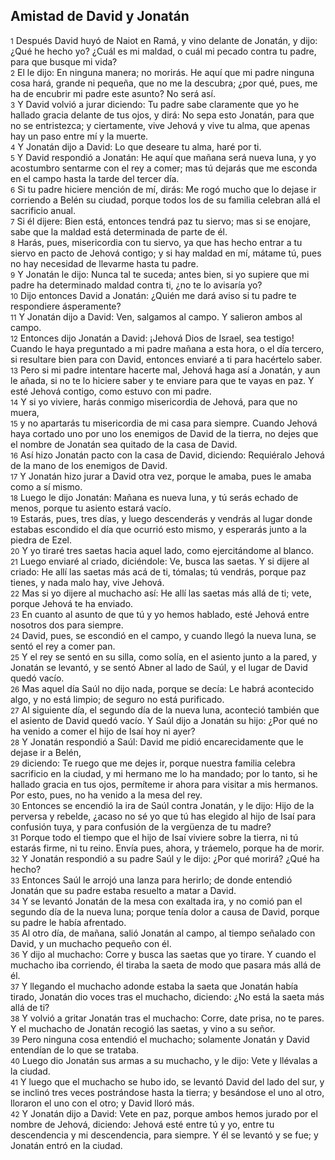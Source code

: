 == Amistad de David y Jonatán ==

{{anchor|1}} <small>1</small> Después David huyó de Naiot en Ramá, y vino delante de Jonatán, y dijo: ¿Qué he hecho yo? ¿Cuál es mi maldad, o cuál mi pecado contra tu padre, para que busque mi vida?<br>
{{anchor|2}} <small>2</small> El le dijo: En ninguna manera; no morirás. He aquí que mi padre ninguna cosa hará, grande ni pequeña, que no me la descubra; ¿por qué, pues, me ha de encubrir mi padre este asunto? No será así.<br>
{{anchor|3}} <small>3</small> Y David volvió a jurar diciendo: Tu padre sabe claramente que yo he hallado gracia delante de tus ojos, y dirá: No sepa esto Jonatán, para que no se entristezca; y ciertamente, vive Jehová y vive tu alma, que apenas hay un paso entre mí y la muerte.<br>
{{anchor|4}} <small>4</small> Y Jonatán dijo a David: Lo que deseare tu alma, haré por ti.<br>
{{anchor|5}} <small>5</small> Y David respondió a Jonatán: He aquí que mañana será nueva luna, y yo acostumbro sentarme con el rey a comer; mas tú dejarás que me esconda en el campo hasta la tarde del tercer día.<br>
{{anchor|6}} <small>6</small> Si tu padre hiciere mención de mí, dirás: Me rogó mucho que lo dejase ir corriendo a Belén su ciudad, porque todos los de su familia celebran allá el sacrificio anual.<br>
{{anchor|7}} <small>7</small> Si él dijere: Bien está, entonces tendrá paz tu siervo; mas si se enojare, sabe que la maldad está determinada de parte de él.<br>
{{anchor|8}} <small>8</small> Harás, pues, misericordia con tu siervo, ya que has hecho entrar a tu siervo en pacto de Jehová contigo; y si hay maldad en mí, mátame tú, pues no hay necesidad de llevarme hasta tu padre.<br>
{{anchor|9}} <small>9</small> Y Jonatán le dijo: Nunca tal te suceda; antes bien, si yo supiere que mi padre ha determinado maldad contra ti, ¿no te lo avisaría yo?<br>
{{anchor|10}} <small>10</small> Dijo entonces David a Jonatán: ¿Quién me dará aviso si tu padre te respondiere ásperamente?<br>
{{anchor|11}} <small>11</small> Y Jonatán dijo a David: Ven, salgamos al campo. Y salieron ambos al campo.<br>
{{anchor|12}} <small>12</small> Entonces dijo Jonatán a David: ¡Jehová Dios de Israel, sea testigo! Cuando le haya preguntado a mi padre mañana a esta hora, o el día tercero, si resultare bien para con David, entonces enviaré a ti para hacértelo saber.<br>
{{anchor|13}} <small>13</small> Pero si mi padre intentare hacerte mal, Jehová haga así a Jonatán, y aun le añada, si no te lo hiciere saber y te enviare para que te vayas en paz. Y esté Jehová contigo, como estuvo con mi padre.<br>
{{anchor|14}} <small>14</small> Y si yo viviere, harás conmigo misericordia de Jehová, para que no muera,<br>
{{anchor|15}} <small>15</small> y no apartarás tu misericordia de mi casa para siempre. Cuando Jehová haya cortado uno por uno los enemigos de David de la tierra, no dejes que el nombre de Jonatán sea quitado de la casa de David.<br>
{{anchor|16}} <small>16</small> Así hizo Jonatán pacto con la casa de David, diciendo: Requiéralo Jehová de la mano de los enemigos de David.<br>
{{anchor|17}} <small>17</small> Y Jonatán hizo jurar a David otra vez, porque le amaba, pues le amaba como a sí mismo.<br>
{{anchor|18}} <small>18</small> Luego le dijo Jonatán: Mañana es nueva luna, y tú serás echado de menos, porque tu asiento estará vacío.<br>
{{anchor|19}} <small>19</small> Estarás, pues, tres días, y luego descenderás y vendrás al lugar donde estabas escondido el día que ocurrió esto mismo, y esperarás junto a la piedra de Ezel.<br>
{{anchor|20}} <small>20</small> Y yo tiraré tres saetas hacia aquel lado, como ejercitándome al blanco.<br>
{{anchor|21}} <small>21</small> Luego enviaré al criado, diciéndole: Ve, busca las saetas. Y si dijere al criado: He allí las saetas más acá de ti, tómalas; tú vendrás, porque paz tienes, y nada malo hay, vive Jehová.<br>
{{anchor|22}} <small>22</small> Mas si yo dijere al muchacho así: He allí las saetas más allá de ti; vete, porque Jehová te ha enviado.<br>
{{anchor|23}} <small>23</small> En cuanto al asunto de que tú y yo hemos hablado, esté Jehová entre nosotros dos para siempre.<br>
{{anchor|24}} <small>24</small> David, pues, se escondió en el campo, y cuando llegó la nueva luna, se sentó el rey a comer pan.<br>
{{anchor|25}} <small>25</small> Y el rey se sentó en su silla, como solía, en el asiento junto a la pared, y Jonatán se levantó, y se sentó Abner al lado de Saúl, y el lugar de David quedó vacío.<br>
{{anchor|26}} <small>26</small> Mas aquel día Saúl no dijo nada, porque se decía: Le habrá acontecido algo, y no está limpio; de seguro no está purificado.<br>
{{anchor|27}} <small>27</small> Al siguiente día, el segundo día de la nueva luna, aconteció también que el asiento de David quedó vacío. Y Saúl dijo a Jonatán su hijo: ¿Por qué no ha venido a comer el hijo de Isaí hoy ni ayer?<br>
{{anchor|28}} <small>28</small> Y Jonatán respondió a Saúl: David me pidió encarecidamente que le dejase ir a Belén,<br>
{{anchor|29}} <small>29</small> diciendo: Te ruego que me dejes ir, porque nuestra familia celebra sacrificio en la ciudad, y mi hermano me lo ha mandado; por lo tanto, si he hallado gracia en tus ojos, permíteme ir ahora para visitar a mis hermanos. Por esto, pues, no ha venido a la mesa del rey.<br>
{{anchor|30}} <small>30</small> Entonces se encendió la ira de Saúl contra Jonatán, y le dijo: Hijo de la perversa y rebelde, ¿acaso no sé yo que tú has elegido al hijo de Isaí para confusión tuya, y para confusión de la vergüenza de tu madre?<br>
{{anchor|31}} <small>31</small> Porque todo el tiempo que el hijo de Isaí viviere sobre la tierra, ni tú estarás firme, ni tu reino. Envía pues, ahora, y tráemelo, porque ha de morir.<br>
{{anchor|32}} <small>32</small> Y Jonatán respondió a su padre Saúl y le dijo: ¿Por qué morirá? ¿Qué ha hecho?<br>
{{anchor|33}} <small>33</small> Entonces Saúl le arrojó una lanza para herirlo; de donde entendió Jonatán que su padre estaba resuelto a matar a David.<br>
{{anchor|34}} <small>34</small> Y se levantó Jonatán de la mesa con exaltada ira, y no comió pan el segundo día de la nueva luna; porque tenía dolor a causa de David, porque su padre le había afrentado.<br>
{{anchor|35}} <small>35</small> Al otro día, de mañana, salió Jonatán al campo, al tiempo señalado con David, y un muchacho pequeño con él.<br>
{{anchor|36}} <small>36</small> Y dijo al muchacho: Corre y busca las saetas que yo tirare. Y cuando el muchacho iba corriendo, él tiraba la saeta de modo que pasara más allá de él.<br>
{{anchor|37}} <small>37</small> Y llegando el muchacho adonde estaba la saeta que Jonatán había tirado, Jonatán dio voces tras el muchacho, diciendo: ¿No está la saeta más allá de ti?<br>
{{anchor|38}} <small>38</small> Y volvió a gritar Jonatán tras el muchacho: Corre, date prisa, no te pares. Y el muchacho de Jonatán recogió las saetas, y vino a su señor.<br>
{{anchor|39}} <small>39</small> Pero ninguna cosa entendió el muchacho; solamente Jonatán y David entendían de lo que se trataba.<br>
{{anchor|40}} <small>40</small> Luego dio Jonatán sus armas a su muchacho, y le dijo: Vete y llévalas a la ciudad.<br>
{{anchor|41}} <small>41</small> Y luego que el muchacho se hubo ido, se levantó David del lado del sur, y se inclinó tres veces postrándose hasta la tierra; y besándose el uno al otro, lloraron el uno con el otro; y David lloró más.<br>
{{anchor|42}} <small>42</small> Y Jonatán dijo a David: Vete en paz, porque ambos hemos jurado por el nombre de Jehová, diciendo: Jehová esté entre tú y yo, entre tu descendencia y mi descendencia, para siempre. Y él se levantó y se fue; y Jonatán entró en la ciudad.<br>
